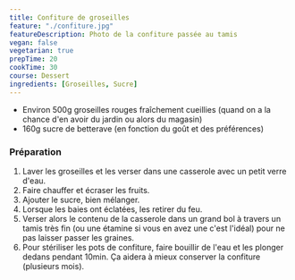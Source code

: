 ```yaml
---
title: Confiture de groseilles
feature: "./confiture.jpg"
featureDescription: Photo de la confiture passée au tamis
vegan: false
vegetarian: true
prepTime: 20
cookTime: 30
course: Dessert
ingredients: [Groseilles, Sucre]
---
```


<Ingredients>

- Environ 500g <Link to="/ingredients/groseilles">groseilles</Link> rouges fraîchement cueillies (quand on a la chance d'en avoir du jardin ou alors du magasin)
- 160g <Link to="/ingredients/sucre">sucre</Link> de betterave (en fonction du goût et des préférences)

</Ingredients>

### Préparation

1. Laver les groseilles et les verser dans une casserole avec un petit verre d'eau.
2. Faire chauffer et écraser les fruits.
3. Ajouter le sucre, bien mélanger.
4. Lorsque les baies ont éclatées, les retirer du feu.
5. Verser alors le contenu de la casserole dans un grand bol à travers un tamis
très fin (ou une étamine si vous en avez une c'est l'idéal) pour ne pas
laisser passer les graines.
6. Pour stériliser les pots de confiture, faire bouillir de l'eau et les plonger dedans
pendant 10min. Ça aidera à mieux conserver la confiture (plusieurs
mois).
